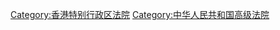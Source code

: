 {{Catmore}}

[[Category:香港特别行政区法院|Category:香港特别行政区法院]]
[[Category:中华人民共和国高级法院|Category:中华人民共和国高级法院]]